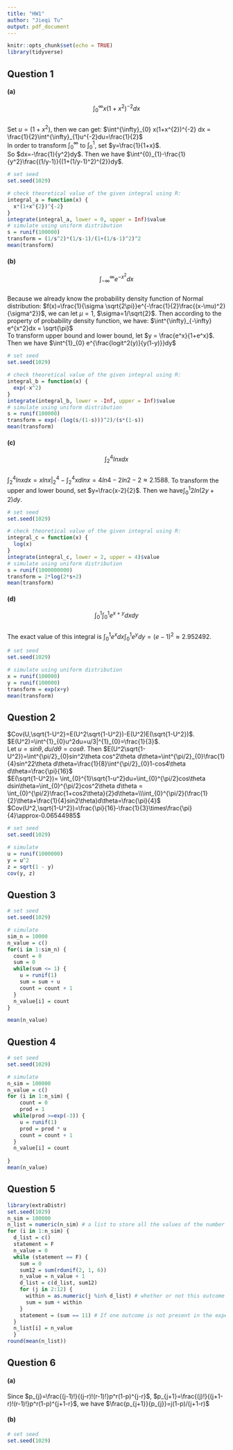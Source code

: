 ```yaml
---
title: "HW1"
author: "Jieqi Tu"
output: pdf_document
---
```


```r
knitr::opts_chunk$set(echo = TRUE)
library(tidyverse)
```

##  Question 1

#### (a)
$$\int^{\infty}_{0} x(1+x^{2})^{-2} dx$$\
Set $u = (1+x^2)$, then we can get: $\int^{\infty}_{0} x(1+x^{2})^{-2} dx = \frac{1}{2}\int^{\infty}_{1}u^{-2}du=\frac{1}{2}$\
In order to transform $\int^{\infty}_{0}$ to $\int^{1}_{0}$, set $y=\frac{1}{1+x}$.\
So $dx=-\frac{1}{y^2}dy$. Then we have $\int^{0}_{1}-\frac{1}{y^2}\frac{(1/y-1)}{(1+(1/y-1)^2)^{2}}dy$.
```r
# set seed
set.seed(1029)

# check theoretical value of the given integral using R:
integral_a = function(x) {
  x*(1+x^{2})^{-2}
}
integrate(integral_a, lower = 0, upper = Inf)$value
# simulate using uniform distribution
s = runif(100000)
transform = (1/s^2)*(1/s-1)/(1+(1/s-1)^2)^2
mean(transform)
```


#### (b)
$$\int^{\infty}_{-\infty} e^{-x^2}dx$$\
Because we already know the probability density function of Normal distribution: $f(x)=\frac{1}{\sigma \sqrt{2\pi}}e^{-\frac{1}{2}\frac{(x-\mu)^2}{\sigma^2}}$, we can let $\mu=1$, $\sigma=1/\sqrt{2}$.
Then according to the property of probability density function, we have: $\int^{\infty}_{-\infty} e^{x^2}dx = \sqrt{\pi}$\
To transform upper bound and lower bound, let $y = \frac{e^x}{1+e^x}$. Then we have $\int^{1}_{0} e^{\frac{logit^2(y)}{y(1-y)}}dy$

```r
# set seed
set.seed(1029)

# check theoretical value of the given integral using R:
integral_b = function(x) {
  exp(-x^2)
}
integrate(integral_b, lower = -Inf, upper = Inf)$value
# simulate using uniform distribution
s = runif(100000)
transform = exp(-(log(s/(1-s)))^2)/(s*(1-s))
mean(transform)
```

#### (c)
$$\int^{4}_{2} ln{x}dx$$\
$\int^{4}_{2} lnxdx=xln{x}|_{2}^{4}-\int^{4}_{2} xdlnx=4ln4-2ln2-2\approx2.1588$. To transform the upper and lower bound, set $y=\frac{x-2}{2}$. Then we have$\int^{1}_{0} 2ln{(2y+2)}dy$.
```r
# set seed
set.seed(1029)

# check theoretical value of the given integral using R:
integral_c = function(x) {
  log(x)
}
integrate(integral_c, lower = 2, upper = 4)$value
# simulate using uniform distribution
s = runif(1000000000)
transform = 2*log(2*s+2)
mean(transform)
```

#### (d)

$$\int^{1}_{0}\int^{1}_{0} e^{x+y} dxdy$$\
The exact value of this integral is $\int^{1}_{0}e^xdx\int^{1}_{0} e^{y}dy=(e-1)^2\approx2.952492$.
```r
# set seed
set.seed(1029)

# simulate using uniform distribution
x = runif(100000)
y = runif(100000)
transform = exp(x+y)
mean(transform)
```

## Question 2
$Cov(U,\sqrt{1-U^2}=E(U^2\sqrt{1-U^2})-E(U^2)E(\sqrt{1-U^2})$.\
$E(U^2)=\int^{1}_{0}u^2du=u/3|^{1}_{0}=\frac{1}{3}$.\
Let $u=sin\theta, du/d\theta=cos\theta$. Then $E(U^2\sqrt{1-U^2})=\int^{\pi/2}_{0}sin^2\theta cos^2\theta d\theta=\int^{\pi/2}_{0}\frac{1}{4}sin^22\theta d\theta=\frac{1}{8}\int^{\pi/2}_{0}1-cos4\theta d\theta=\frac{\pi}{16}$\
$E(\sqrt{1-U^2})= \int_{0}^{1}\sqrt{1-u^2}du=\int_{0}^{\pi/2}cos\theta dsin\theta=\int_{0}^{\pi/2}cos^2\theta d\theta = \int_{0}^{\pi/2}\frac{1+cos2\theta}{2}d\theta=\\\int_{0}^{\pi/2}(\frac{1}{2}\theta+\frac{1}{4}sin2\theta)d\theta=\frac{\pi}{4}$\
$Cov(U^2,\sqrt{1-U^2})=\frac{\pi}{16}-\frac{1}{3}\times\frac{\pi}{4}\approx-0.06544985$
```r
# set seed
set.seed(1029)

# simulate
u = runif(1000000)
y = u^2
z = sqrt(1 - y)
cov(y, z)
```

## Question 3
```r
# set seed
set.seed(1029)

# simulate
sim_n = 10000
n_value = c()
for(i in 1:sim_n) {
  count = 0
  sum = 0
  while(sum <= 1) {
    u = runif(1)
    sum = sum + u
    count = count + 1
  }
  n_value[i] = count
}

mean(n_value)
```

## Question 4
```r
# set seed
set.seed(1029)

# simulate
n_sim = 100000
n_value = c()
for (i in 1:n_sim) {
    count = 0
    prod = 1
  while(prod >=exp(-3)) {
    u = runif(1)
    prod = prod * u
    count = count + 1
  }
  n_value[i] = count
  
}
mean(n_value)
```

## Question 5
```r
library(extraDistr)
set.seed(1029)
n_sim = 100000
n_list = numeric(n_sim) # a list to store all the values of the number of experiments
for (i in 1:n_sim) {
  d_list = c()
  statement = F
  n_value = 0
  while (statement == F) {
    sum = 0
    sum12 = sum(rdunif(2, 1, 6))
    n_value = n_value + 1
    d_list = c(d_list, sum12)
    for (j in 2:12) {
      within = as.numeric(j %in% d_list) # whether or not this outcome shows up in our experiments
      sum = sum + within
    }
    statement = (sum == 11) # If one outcome is not present in the experiments, we will start a new experiment
  }
  n_list[i] = n_value
  }
round(mean(n_list))

```

## Question 6
#### (a)
Since $p_{j}=\frac{(j-1)!}{(j-r)!(r-1)!}p^r(1-p)^{j-r}$, $p_{j+1}=\frac{(j)!}{(j+1-r)!(r-1)!}p^r(1-p)^{j+1-r}$, we have $\frac{p_{j+1}}{p_{j}}=j(1-p)/(j+1-r)$

#### (b)
```r
# set seed
set.seed(1029)


```

